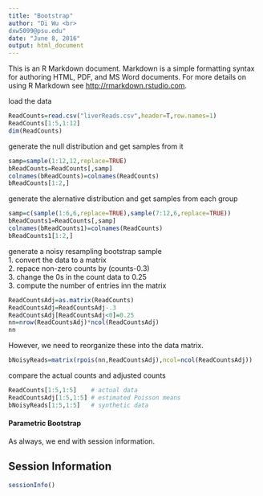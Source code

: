 ```yaml
---
title: "Bootstrap"
author: "Di Wu <br>
dxw5099@psu.edu"
date: "June 8, 2016"
output: html_document
---
```


This is an R Markdown document. Markdown is a simple formatting syntax for authoring HTML, PDF, and MS Word documents. For more details on using R Markdown see <http://rmarkdown.rstudio.com>.

load the data
```r
ReadCounts=read.csv("liverReads.csv",header=T,row.names=1)
ReadCounts[1:5,1:12]
dim(ReadCounts)
```

generate the null distribution and get samples from it
```r
samp=sample(1:12,12,replace=TRUE)
bReadCounts=ReadCounts[,samp]
colnames(bReadCounts)=colnames(ReadCounts)
bReadCounts[1:2,]
```

generate the alernative distribution and get samples from each group
```r
samp=c(sample(1:6,6,replace=TRUE),sample(7:12,6,replace=TRUE))
bReadCounts1=ReadCounts[,samp]
colnames(bReadCounts1)=colnames(ReadCounts)
bReadCounts1[1:2,]
```

generate a noisy resampling bootstrap sample <br>
1. convert the data to a matrix <br>
2. repace non-zero counts by (counts-0.3) <br>
3. change the 0s in the count data to 0.25 <br>
3. compute the number of entries inn the matrix
```r
ReadCountsAdj=as.matrix(ReadCounts)
ReadCountsAdj=ReadCountsAdj-.3
ReadCountsAdj[ReadCountsAdj<0]=0.25
nn=nrow(ReadCountsAdj)*ncol(ReadCountsAdj)
nn
```

However, we need to reorganize these into the data matrix.
```r
bNoisyReads=matrix(rpois(nn,ReadCountsAdj),ncol=ncol(ReadCountsAdj))
```

compare the actual counts and adjusted counts
```r
ReadCounts[1:5,1:5]    # actual data
ReadCountsAdj[1:5,1:5] # estimated Poisson means
bNoisyReads[1:5,1:5]   # synthetic data
```


#### Parametric Bootstrap ####

















As always, we end with session information.

## Session Information

```r
sessionInfo()
```
